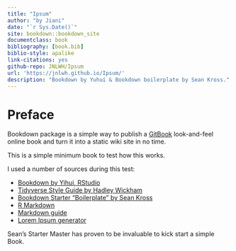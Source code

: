 ```yaml
--- 
title: "Ipsum"
author: "by Jiani"
date: "`r Sys.Date()`"
site: bookdown::bookdown_site
documentclass: book
bibliography: [book.bib]
biblio-style: apalike
link-citations: yes
github-repo: JNLWH/Ipsum
url: 'https://jnlwh.github.io/Ipsum/'
description: "Bookdown by Yuhui & Bookdown boilerplate by Sean Kross."
---
```


# Preface {-}

Bookdown package is a simple way to publish a [GitBook](https://www.gitbook.com) look-and-feel online book and turn it into a static wiki site in no time. 

This is a simple minimum book to test how this works. 

I used a number of sources during this test:

* [Bookdown by Yihui, RStudio](https://bookdown.org/yihui/bookdown/)
* [Tidyverse Style Guide by Hadley Wickham](https://style.tidyverse.org)
* [Bookdown Starter "Boilerplate" by Sean Kross](http://seankross.com/2016/11/17/How-to-Start-a-Bookdown-Book.html)
* [R Markdown](https://rmarkdown.rstudio.com/lesson-1.html)
* [Markdown guide](https://www.markdownguide.org/cheat-sheet/)
* [Lorem Ipsum generator](https://www.lipsum.com)

Sean's Starter Master has proven to be invaluable to kick start a simple Book.
